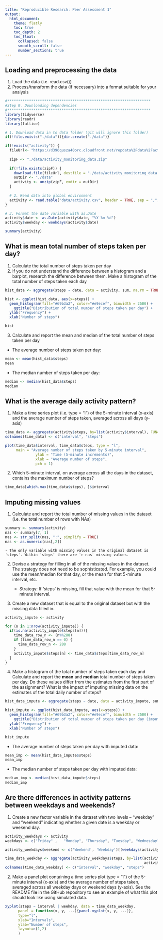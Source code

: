 ```yaml
---
title: "Reproducible Research: Peer Assessment 1"
output:
  html_document:
    theme: flatly
    toc: true
    toc_depth: 2
    toc_float:
      collapsed: false
      smooth_scroll: false
      number_sections: true
---
```



## Loading and preprocessing the data  
1. Load the data (i.e. read.csv())  
2. Process/transform the data (if necessary) into a format suitable for your analysis  

```r
#******************************************************************
#Step 0. Downloading dependencies
#******************************************************************
library(tidyverse)
library(readr)
library(lattice)

# 1. Download data in to data folder (git will ignore this folder)
if(!file.exists("./data")){dir.create("./data")}

if(!exists("activity")) {
  fileUrl<- "https://d396qusza40orc.cloudfront.net/repdata%2Fdata%2Factivity.zip"
  
  zipF <- "./data/activity_monitoring_data.zip"
  
  if(!file.exists(zipF)) {
    download.file(fileUrl, destfile = "./data/activity_monitoring_data.zip", method = "curl")
    outDir <- "./data"
    activity <- unzip(zipF, exdir = outDir)
  }
  
  # 2. Read data into global environment
  activity <- read.table("data/activity.csv", header = TRUE, sep = ",", dec = ".")
}

# 3. Format the date variable with as.Date
activity$date <- as.Date(activity$date, "%Y-%m-%d")
activity$weekday <- weekdays(activity$date)

summary(activity)

```


## What is mean total number of steps taken per day?  
1. Calculate the total number of steps taken per day
2. If you do not understand the difference between a histogram and a barplot, research the difference between them. Make a histogram of the total number of steps taken each day

```r
hist_data <- aggregate(steps ~ date, data = activity, sum, na.rm = TRUE)

hist <- ggplot(hist_data, aes(x=steps)) + 
  geom_histogram(fill="#69b3a2", color="#e9ecef", binwidth = 2500) +
    ggtitle("Distribution of total number of steps taken per day") +
  ylab("Frequency") + 
  xlab("Number of steps")

hist

```

3. Calculate and report the mean and median of the total number of steps taken per day  

- The average number of steps taken per day: 
```r
mean <- mean(hist_data$steps)
mean
```

- The median number of steps taken per day: 

```r
median <- median(hist_data$steps)
median
```

## What is the average daily activity pattern?

1. Make a time series plot (i.e. type = "l") of the 5-minute interval (x-axis) and the average number of steps taken, averaged across all days (y-axis)  

```r
time_data <- aggregate(activity$steps, by=list(activity$interval), FUN=mean, na.rm=TRUE)
colnames(time_data) <- c("interval", "steps")

plot(time_data$interval, time_data$steps, type = "l", 
     main = "Average number of steps taken by 5-minute interval", 
              ylab = "Time (5-minute increments)", 
              xlab = "Average number of steps", 
              pch = 1)


```

2. Which 5-minute interval, on average across all the days in the dataset, contains the maximum number of steps?
```r

time_data[which.max(time_data$steps), ]$interval

```


## Imputing missing values  

1. Calculate and report the total number of missing values in the dataset (i.e. the total number of rows with NAs)

```r
summary <- summary(activity)
nas <- summary[7, 1]
nas <- str_split(nas, ":", simplify = TRUE)
nas <- as.numeric(nas[,2])
```
    - The only variable with missing values in the original dataset is 'steps'. Within 'steps' there are `r nas` missing values. 

2. Devise a strategy for filling in all of the missing values in the dataset. The strategy does not need to be sophisticated. For example, you could use the mean/median for that day, or the mean for that 5-minute interval, etc.  

    - Strategy: If 'steps' is missing, fill that value with the mean for that 5-minute interval.  
    
3. Create a new dataset that is equal to the original dataset but with the missing data filled in.
```r
activity_impute <- activity

for (n in 1:nrow(activity_impute)) {
  if(is.na(activity_impute$steps[n])){
    time_data_row_n <- (n%%288)
    if (time_data_row_n == 0) {
      time_data_row_n <- 288
    }
    activity_impute$steps[n] <- time_data$steps[time_data_row_n]
  } 
}
```

4. Make a histogram of the total number of steps taken each day and Calculate and report the **mean** and **median** total number of steps taken per day. Do these values differ from the estimates from the first part of the assignment? What is the impact of imputing missing data on the estimates of the total daily number of steps?

```r
hist_data_impute <- aggregate(steps ~ date, data = activity_impute, sum, na.rm = TRUE)

hist_impute <- ggplot(hist_data_impute, aes(x=steps)) + 
  geom_histogram(fill="#69b3a2", color="#e9ecef", binwidth = 2500) +
    ggtitle("Distribution of total number of steps taken per day (imputed missing values)") +
  ylab("Frequency") + 
  xlab("Number of steps")

hist_impute

```

- The average number of steps taken per day with imputed data: 

```r
mean_imp <- mean(hist_data_impute$steps)
mean_imp
```

- The median number of steps taken per day with imputed data: 

```r
median_imp <- median(hist_data_impute$steps)
median_imp
```

## Are there differences in activity patterns between weekdays and weekends?  

1. Create a new factor variable in the dataset with two levels – “weekday” and “weekend” indicating whether a given date is a weekday or weekend day.


```r
activity_weekdays <- activity
weekdays <- c("Friday" ,   "Monday", "Thursday", "Tuesday", "Wednesday" )

activity_weekdays$weekend <- c('Weekend', 'Weekday')[(weekdays(activity_weekdays$date) %in% weekdays)+1L]

time_data_weekday <- aggregate(activity_weekdays$steps, by=list(activity_weekdays$interval, 
                                                                activity_weekdays$weekend), FUN=mean, na.rm=TRUE)
colnames(time_data_weekday) <- c("interval", "weekday", "steps")
```

2. Make a panel plot containing a time series plot type = "l") of the 5-minute interval (x-axis) and the average number of steps taken, averaged across all weekday days or weekend days (y-axis). See the README file in the GitHub repository to see an example of what this plot should look like using simulated data.

```r
xyplot(steps ~ interval | weekday, data = time_data_weekday,
      panel = function(x, y, ...){panel.xyplot(x, y, ...)},
      type="l",
      xlab="Intervals",
      ylab="Number of steps",
      layout=c(1,2)
      )
```

